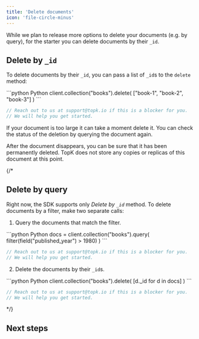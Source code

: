 ```yaml
---
title: 'Delete documents'
icon: 'file-circle-minus'
---
```


While we plan to release more options to delete your documents (e.g. by query), for the starter you can delete documents by their `_id`.

## Delete by `_id`

To delete documents by their `_id`, you can pass a list of `_id`s to the `delete` method:

<CodeGroup>
```python Python
client.collection("books").delete(
    ["book-1", "book-2", "book-3"]
)
```

```js JavaScript
// Reach out to us at support@topk.io if this is a blocker for you.
// We will help you get started.
```
</CodeGroup>

If your document is too large it can take a moment delete it. You can check the status of the deletion by querying the document again.

After the document disappears, you can be sure that it has been permanently deleted. TopK does not store any copies or replicas of this document at this point.

{/*
## Delete by query

Right now, the SDK supports only _Delete by `_id`_ method. To delete documents by a filter, make two separate calls:

1. Query the documents that match the filter.

<CodeGroup>
```python Python
docs = client.collection("books").query(
    filter(field("published_year") > 1980)
)
```

```js JavaScript
// Reach out to us at support@topk.io if this is a blocker for you.
// We will help you get started.
```
</CodeGroup>

2. Delete the documents by their `_id`s.

<CodeGroup>
```python Python
client.collection("books").delete(
    [d._id for d in docs]
)
```

```js JavaScript
// Reach out to us at support@topk.io if this is a blocker for you.
// We will help you get started.
```
</CodeGroup>
*/}

## Next steps

<Support />